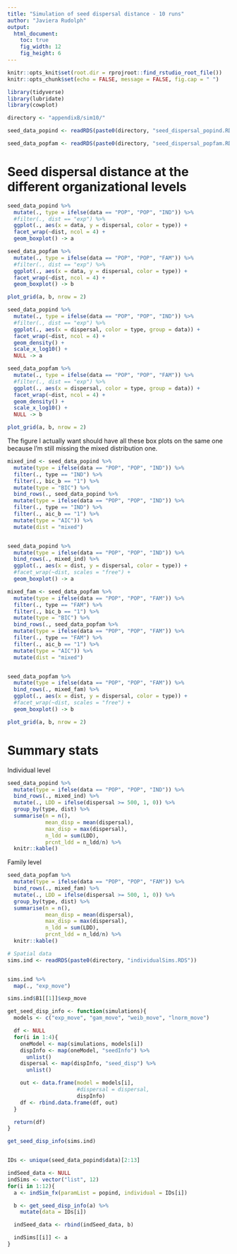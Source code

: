 ```yaml
---
title: "Simulation of seed dispersal distance - 10 runs"
author: "Javiera Rudolph"
output: 
  html_document:
    toc: true
    fig_width: 12
    fig_height: 6
---
```


```r
knitr::opts_knit$set(root.dir = rprojroot::find_rstudio_root_file())
knitr::opts_chunk$set(echo = FALSE, message = FALSE, fig.cap = " ")

```

```r
library(tidyverse)
library(lubridate)
library(cowplot)
```

```r

directory <- "appendixB/sim10/"

seed_data_popind <- readRDS(paste0(directory, "seed_dispersal_popind.RDS"))

seed_data_popfam <- readRDS(paste0(directory, "seed_dispersal_popfam.RDS"))

```



# Seed dispersal distance at the different organizational levels

```r
seed_data_popind %>%
  mutate(., type = ifelse(data == "POP", "POP", "IND")) %>% 
  #filter(., dist == "exp") %>% 
  ggplot(., aes(x = data, y = dispersal, color = type)) +
  facet_wrap(~dist, ncol = 4) +
  geom_boxplot() -> a

seed_data_popfam %>%
  mutate(., type = ifelse(data == "POP", "POP", "FAM")) %>% 
  #filter(., dist == "exp") %>% 
  ggplot(., aes(x = data, y = dispersal, color = type)) +
  facet_wrap(~dist, ncol = 4) +
  geom_boxplot() -> b

plot_grid(a, b, nrow = 2)
```

```r

seed_data_popind %>%
  mutate(., type = ifelse(data == "POP", "POP", "IND")) %>% 
  #filter(., dist == "exp") %>% 
  ggplot(., aes(x = dispersal, color = type, group = data)) +
  facet_wrap(~dist, ncol = 4) +
  geom_density() +
  scale_x_log10() +
  NULL -> a

seed_data_popfam %>%
  mutate(., type = ifelse(data == "POP", "POP", "FAM")) %>% 
  #filter(., dist == "exp") %>% 
  ggplot(., aes(x = dispersal, color = type, group = data)) +
  facet_wrap(~dist, ncol = 4) +
  geom_density() +
  scale_x_log10() +
  NULL -> b

plot_grid(a, b, nrow = 2)

```


The figure I actually want should have all these box plots on the same one because I'm still missing the mixed distribution one. 

```r

mixed_ind <- seed_data_popind %>% 
  mutate(type = ifelse(data == "POP", "POP", "IND")) %>%
  filter(., type == "IND") %>% 
  filter(., bic_b == "1") %>% 
  mutate(type = "BIC") %>% 
  bind_rows(., seed_data_popind %>% 
  mutate(type = ifelse(data == "POP", "POP", "IND")) %>%
  filter(., type == "IND") %>% 
  filter(., aic_b == "1") %>% 
  mutate(type = "AIC")) %>% 
  mutate(dist = "mixed")


seed_data_popind %>% 
  mutate(type = ifelse(data == "POP", "POP", "IND")) %>% 
  bind_rows(., mixed_ind) %>% 
  ggplot(., aes(x = dist, y = dispersal, color = type)) +
  #facet_wrap(~dist, scales = "free") +
  geom_boxplot() -> a

mixed_fam <- seed_data_popfam %>% 
  mutate(type = ifelse(data == "POP", "POP", "FAM")) %>%
  filter(., type == "FAM") %>% 
  filter(., bic_b == "1") %>% 
  mutate(type = "BIC") %>% 
  bind_rows(., seed_data_popfam %>% 
  mutate(type = ifelse(data == "POP", "POP", "FAM")) %>%
  filter(., type == "FAM") %>% 
  filter(., aic_b == "1") %>% 
  mutate(type = "AIC")) %>% 
  mutate(dist = "mixed")


seed_data_popfam %>% 
  mutate(type = ifelse(data == "POP", "POP", "FAM")) %>% 
  bind_rows(., mixed_fam) %>% 
  ggplot(., aes(x = dist, y = dispersal, color = type)) +
  #facet_wrap(~dist, scales = "free") +
  geom_boxplot() -> b

plot_grid(a, b, nrow = 2)

```

# Summary stats

Individual level

```r
seed_data_popind %>% 
  mutate(type = ifelse(data == "POP", "POP", "IND")) %>% 
  bind_rows(., mixed_ind) %>% 
  mutate(., LDD = ifelse(dispersal >= 500, 1, 0)) %>% 
  group_by(type, dist) %>% 
  summarise(n = n(),
            mean_disp = mean(dispersal),
            max_disp = max(dispersal), 
            n_ldd = sum(LDD),
            prcnt_ldd = n_ldd/n) %>% 
  knitr::kable()

```

Family level
```r
seed_data_popfam %>% 
  mutate(type = ifelse(data == "POP", "POP", "FAM")) %>% 
  bind_rows(., mixed_fam) %>% 
  mutate(., LDD = ifelse(dispersal >= 500, 1, 0)) %>% 
  group_by(type, dist) %>% 
  summarise(n = n(),
            mean_disp = mean(dispersal),
            max_disp = max(dispersal), 
            n_ldd = sum(LDD),
            prcnt_ldd = n_ldd/n) %>% 
  knitr::kable()
```







```r


# Spatial data
sims.ind <- readRDS(paste0(directory, "individualSims.RDS"))


sims.ind %>% 
  map(., "exp_move")

sims.ind$B1[[1]]$exp_move

get_seed_disp_info <- function(simulations){
  models <- c("exp_move", "gam_move", "weib_move", "lnorm_move")

  df <- NULL
  for(i in 1:4){
    oneModel <- map(simulations, models[i])
    dispInfo <- map(oneModel, "seedInfo") %>% 
      unlist()
    dispersal <- map(dispInfo, "seed_disp") %>%
      unlist()

    out <- data.frame(model = models[i], 
                      #dispersal = dispersal,
                      dispInfo)
    df <- rbind.data.frame(df, out)
  }

  return(df)
}

get_seed_disp_info(sims.ind)


IDs <- unique(seed_data_popind$data)[2:13]

indSeed_data <- NULL
indSims <- vector("list", 12)
for(i in 1:12){
  a <- indSim_fx(paramList = popind, individual = IDs[i])

  b <- get_seed_disp_info(a) %>%
    mutate(data = IDs[i])

  indSeed_data <- rbind(indSeed_data, b)

  indSims[[i]] <- a
}


```



